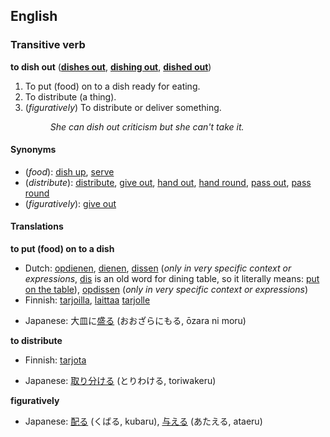==English==
===Transitive verb ===
'''to dish out'''  ('''[[dishes out]]''', '''[[dishing out]]''', '''[[dished out]]''')

#To put (food) on to a dish ready for eating.
#To distribute (a thing).
#(''figuratively'') To distribute or deliver something.
#:''She can dish out criticism but she can't take it.''

====Synonyms====
*(''food''): [[dish up]], [[serve]]
*(''distribute''): [[distribute]], [[give out]], [[hand out]], [[hand round]], [[pass out]], [[pass round]]
*(''figuratively''): [[give out]]

====Translations====
'''to put (food) on to a dish'''
{{top}}
*Dutch: [[opdienen]], [[dienen]], [[dissen]] (''only in very specific context or expressions'', [[dis]] is an old word for dining table, so it literally means: [[put on the table]]), [[opdissen]] (''only in very specific context or expressions'')
*Finnish: [[tarjoilla]], [[laittaa]] [[tarjolle]]
{{mid}}
*Japanese: 大皿に[[盛る]] (おおざらにもる, ōzara ni moru)
{{bottom}}

'''to distribute'''
{{top}}
*Finnish: [[tarjota]]
{{mid}}
*Japanese: [[取り分ける]] (とりわける, toriwakeru)
{{bottom}}

'''figuratively'''
{{top}}
*Japanese: [[配る]] (くばる, kubaru), [[与える]] (あたえる, ataeru)
{{mid}}
{{bottom}}